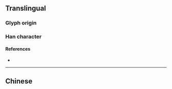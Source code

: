 {{character info/new}}
{{also|変|變}}
==Translingual==
{{Han simplified forms|變|変|变}}

===Glyph origin===
{{Han simp|變|f=䜌|t=⿱亠⿲丿⿰丨丨丶|f2=攵|t2=又}}

===Han character===
{{Han char|rn=29|rad=又|as=06|sn=8|four=00407|canj=YCE|ids=⿱亦又}}

====References====
* {{Han ref|kx=0166.071|hdz=10397.010|uh=53D8|ud=21464}}

----

==Chinese==
{{zh-see|變}}
